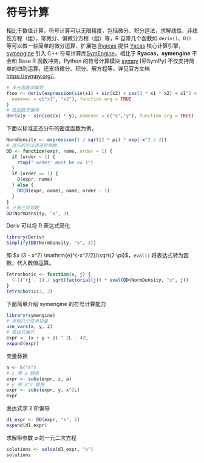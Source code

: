 # 符号计算 {#chap-symbolic-computation}

相比于数值计算，符号计算可以无限精度，包括微分、积分运法，求解线性、非线性方程（组），常微分、偏微分方程（组）等，R 自带几个函数如 `deriv()`、`D()` 等可以做一些简单的微分运算，扩展包 [Ryacas](https://github.com/r-cas/ryacas) 提供 [Yacas](https://github.com/grzegorzmazur/yacas/) 核心计算引擎，[symengine](https://github.com/symengine/symengine.R) 引入 C++ 符号计算库[SymEngine](https://github.com/symengine/)，相比于 **Ryacas**，**symengine** 不会和 Base R 函数冲突。Python 的符号计算模块 [sympy](https://github.com/sympy/sympy) [@SymPy] 不仅支持简单的四则运算，还支持微分、积分、解方程等，详见官方文档 <https://sympy.org/>。

```r
# 多元函数求偏导
ftoo <- deriv(expression(sin(x1) + sin(x2) + cos(3 * x1 * x2) + x1^2 + x2^2),
  namevec = c("x1", "x2"), function.arg = TRUE
)
# 隐函数求偏导
deriv(y ~ sin(cos(x) * y), namevec = c("x","y"), function.arg = TRUE)
```

下面以标准正态分布的密度函数为例，

```r
NormDensity <- expression(1 / sqrt(2 * pi) * exp(-x^2 / 2))
# 递归的方法求高阶倒数
DD <- function(expr, name, order = 1) {
  if (order < 1) {
    stop("'order' must be >= 1")
  }
  if (order == 1) {
    D(expr, name)
  } else {
    DD(D(expr, name), name, order - 1)
  }
}
# 计算三阶导数
DD(NormDensity, "x", 3)
```
Deriv 可以将 R 表达式简化

```r
library(Deriv)
Simplify(DD(NormDensity, "x", 3))
```
即 $x (3 - x^2) \mathrm{e}^{-x^2/2}/\sqrt{2 \pi}$，`eval()` 将表达式转为函数，代入数值运算。

```r
Tetrachoric <- function(x, j) {
  (-1)^(j - 1) / sqrt(factorial(j)) * eval(DD(NormDensity, "x", j))
}
Tetrachoric(2, 3)
```

下面简单介绍 symengine 的符号计算能力

```r
library(symengine)
# 声明几个符号变量
use_vars(x, y, z)
# 表达式展开
expr <- (x + y + z) ^ 2L - 42L
expand(expr)
```

变量替换

```r
a <- S("a")
# z 用 a 替换
expr <- subs(expr, z, a)
# y 用 x^2 替换
expr <- subs(expr, y, x^2L)
expr
```

表达式求 2 阶偏导

```r
d1_expr <- DD(expr, "x", 2)
expand(d1_expr)
```

求解带参数 $a$ 的一元二次方程

```r
solutions <- solve(d1_expr, "x")
solutions
```

